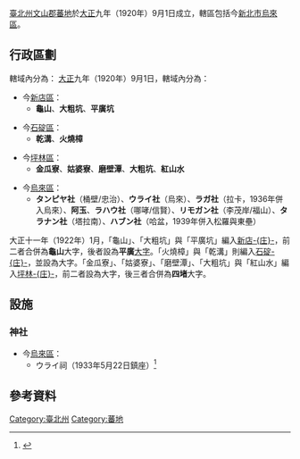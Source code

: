 {{noteTA
|1=zh-hans:庄; zh-hant:庄;
}}
[[臺北州|臺北州]][[文山郡|文山郡]][[蕃地|蕃地]]於[[大正|大正]]九年（1920年）9月1日成立，轄區包括今[[新北市|新北市]][[烏來區|烏來區]]。

==行政區劃==
轄域內分為：
[[大正|大正]]九年（1920年）9月1日，轄域內分為：

*今[[新店區|新店區]]：
**'''龜山'''、'''大粗坑'''、'''平廣坑'''

*今[[石碇區|石碇區]]：
**'''乾溝'''、'''火燒樟'''

*今[[坪林區|坪林區]]：
**'''金瓜寮'''、'''姑婆寮'''、'''磨壁潭'''、'''大粗坑'''、'''紅山水'''

*今[[烏來區|烏來區]]：
**'''タンピヤ社'''（桶壁/忠治）、'''ウライ社'''（烏來）、'''ラガ社'''（拉卡，1936年併入烏來）、'''阿玉'''、'''ラハウ社'''（哪哮/信賢）、'''リモガン社'''（李茂岸/福山）、'''タラナン社'''（塔拉南）、'''ハブン社'''（哈盆，1939年併入松羅與東壘）

大正十一年（1922年）1月，「龜山」、「大粗坑」與「平廣坑」編入[[新店街|新店-{庄}-]]，前二者合併為'''龜山'''大字，後者設為'''平廣'''[[大字|大字]]。「火燒樟」與「乾溝」則編入[[石碇庄|石碇-{庄}-]]，並設為大字。「金瓜寮」、「姑婆寮」、「磨壁潭」、「大粗坑」與「紅山水」編入[[坪林庄|坪林-{庄}-]]，前二者設為大字，後三者合併為'''四堵'''大字。

==設施==
===神社===
*今[[烏來區|烏來區]]：
**ウライ祠（1933年5月22日鎮座）<ref name ="遠渡來台的日本諸神">{{cite book |author=金子展也 |translator=陳嫻若 |title=《遠渡來台的日本諸神》 |year=2020 |publisher=野人文化 |location=[[新北市|新北市]] |isbn=9789863844372 |language=zh-tw}}</ref>{{Rp|292}}

==參考資料==
{{reflist}}

{{文山郡}}
{{臺北州}}

[[Category:臺北州|Category:臺北州]]

[[Category:蕃地|Category:蕃地]]